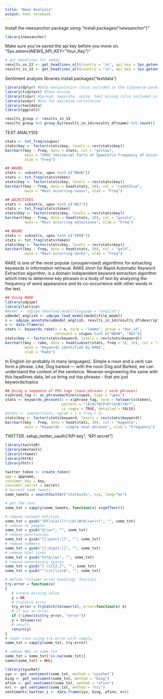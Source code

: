 ```yaml
---
title: "News Analysis"
output: html_notebook
---
```

Install the newsanchor package using "install.packages("newsanchor")"
```r
library(newsanchor)
```
Make sure you've saved the api key before you move on.
"Sys.setenv(NEWS_API_KEY="Your_Key")"
```r
# get headlines for today
results_us_22 <- get_headlines_all(country = "us", api_key = Sys.getenv("NEWS_API_KEY"))
results_in_22 <- get_headlines_all(country = "in", api_key = Sys.getenv("NEWS_API_KEY"))
```
Sentiment analysis libraries
install.packages("textdata")
```r
library(dplyr) #Data manipulation (also included in the tidyverse package)
library(tidytext) #Text mining
library(tidyr) #Spread, separate, unite, text mining (also included in the tidyverse package)
library(widyr) #Use for pairwise correlation
library(textdata)
library(ggplot2)
```

```r
results_group <- results_in_14
results_group %>% group_by(results_in_14$results_df$name) %>% count() 
```
TEXT ANALYSIS
```r
stats <- txt_freq(x$upos)
stats$key <- factor(stats$key, levels = rev(stats$key))
barchart(key ~ freq, data = stats, col = "yellow", 
         main = "UPOS (Universal Parts of Speech)\n frequency of occurrence", 
         xlab = "Freq")
```

```r
## NOUNS
stats <- subset(x, upos %in% c("NOUN")) 
stats <- txt_freq(stats$token)
stats$key <- factor(stats$key, levels = rev(stats$key))
barchart(key ~ freq, data = head(stats, 20), col = "cadetblue", 
         main = "Most occurring nouns", xlab = "Freq")
```

```r
## ADJECTIVES
stats <- subset(x, upos %in% c("ADJ")) 
stats <- txt_freq(stats$token)
stats$key <- factor(stats$key, levels = rev(stats$key))
barchart(key ~ freq, data = head(stats, 20), col = "purple", 
         main = "Most occurring adjectives", xlab = "Freq")
```
```r
## NOUNS
stats <- subset(x, upos %in% c("VERB")) 
stats <- txt_freq(stats$token)
stats$key <- factor(stats$key, levels = rev(stats$key))
barchart(key ~ freq, data = head(stats, 20), col = "gold", 
         main = "Most occurring Verbs", xlab = "Freq")
```
RAKE is one of the most popular (unsupervised) algorithms for extracting keywords in Information retrieval. RAKE short for Rapid Automatic Keyword Extraction algorithm, is a domain independent keyword extraction algorithm which tries to determine key phrases in a body of text by analyzing the frequency of word appearance and its co-occurrence with other words in the text.
```r
## Using RAKE
library(udpipe)
library(lattice)
#model <- udpipe_download_model(language = "english")
udmodel_english <- udpipe_load_model(model$file_model)
s <- udpipe_annotate(udmodel_english, results_in_14$results_df$description)
x <- data.frame(s)
stats <- keywords_rake(x = x, term = "lemma", group = "doc_id", 
                       relevant = x$upos %in% c("NOUN", "ADJ"))
stats$key <- factor(stats$keyword, levels = rev(stats$keyword))
barchart(key ~ rake, data = head(subset(stats, freq > 3), 20), col = "red", 
         main = "Keywords identified by RAKE", 
         xlab = "Rake")
```

In English (or probably in many languages), Simple a noun and a verb can form a phrase. Like, Dog barked — with the noun Dog and Barked, we can understand the context of the sentence. Reverse-engineering the same with this headlines data, let us bring out top phrases - that are just keywords/topics
```r
## Using a sequence of POS tags (noun phrases / verb phrases)
x$phrase_tag <- as_phrasemachine(x$upos, type = "upos")
stats <- keywords_phrases(x = x$phrase_tag, term = tolower(x$token), 
                          pattern = "(A|N)*N(P+D*(A|N)*N)*", 
                          is_regex = TRUE, detailed = FALSE)
#stats <- subset(stats, ngram > 1 & freq > 3)
stats$key <- factor(stats$keyword, levels = rev(stats$keyword))
barchart(key ~ freq, data = head(stats, 20), col = "magenta", 
         main = "Keywords - simple noun phrases", xlab = "Frequency")
```

TWITTER. 
setup_twitter_oauth("API key", "API secret")
```r
library(twitteR)
library(devtools)
library(rtweet)
library(httk)
library(httr)

twitter_token <- create_token(
app = appname,
consumer_key = key,
consumer_secret = secret)
# harvest some tweets
some_tweets = searchTwitter("starbucks", n=2, lang="en")

# get the text
some_txt = sapply(some_tweets, function(x) x$getText())
```

```r
# remove retweet entities
some_txt = gsub("(RT|via)((?:\\b\\W*@\\w+)+)", "", some_txt)
# remove at people
some_txt = gsub("@\\w+", "", some_txt)
# remove punctuation
some_txt = gsub("[[:punct:]]", "", some_txt)
# remove numbers
some_txt = gsub("[[:digit:]]", "", some_txt)
# remove html links
some_txt = gsub("http\\w+", "", some_txt)
# remove unnecessary spaces
some_txt = gsub("[ \t]{2,}", "", some_txt)
some_txt = gsub("^\\s+|\\s+$", "", some_txt)

# define "tolower error handling" function 
try.error = function(x)
{
   # create missing value
   y = NA
   # tryCatch error
   try_error = tryCatch(tolower(x), error=function(e) e)
   # if not an error
   if (!inherits(try_error, "error"))
   y = tolower(x)
   # result
   return(y)
}
# lower case using try.error with sapply 
some_txt = sapply(some_txt, try.error)

# remove NAs in some_txt
some_txt = some_txt[!is.na(some_txt)]
names(some_txt) = NULL
```
```r
library(syuzhet)
syu <- get_sentiment(some_txt, method = "syuzhet")
bing <- get_sentiment(some_txt, method = "bing")
afinn <- get_sentiment(some_txt, method = "afinn")
nrc <- get_sentiment(some_txt, method = "nrc")
sentiments_twitter_i <- data.frame(syu, bing, afinn, nrc)
```

```r


```